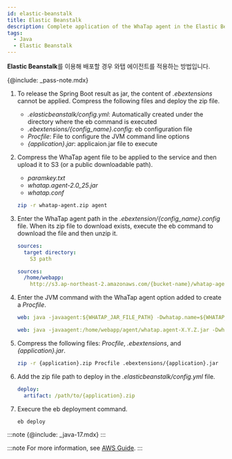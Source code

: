 ```yaml
---
id: elastic-beanstalk
title: Elastic Beanstalk
description: Complete application of the WhaTap agent in the Elastic Beanstalk environment.
tags:
  - Java
  - Elastic Beanstalk
---
```


**Elastic Beanstalk**를 이용해 배포할 경우 와탭 에이전트를 적용하는 방법입니다. 

{@include: _pass-note.mdx}

1.  To release the Spring Boot result as jar, the content of _.ebextensions_ cannot be applied. Compress the following files and deploy the zip file.

    -   _.elasticbeanstalk/config.yml_: Automatically created under the directory where the eb command is executed
    -   _.ebextensions/{config_name}.config_: eb configuration file
    -   _Procfile_: File to configure the JVM command line options
    -   _{application}.jar_: applicaion.jar file to execute

2.  Compress the WhaTap agent file to be applied to the service and then upload it to S3 (or a public downloadable path).

    -   _paramkey.txt_
    -   _whatap.agent-2.0_25.jar_
    -   _whatap.conf_

    ```bash title='디렉터리 압축하기'
    zip -r whatap-agent.zip agent
    ```

3.  Enter the WhaTap agent path in the _.ebextension/{config_name}.config_ file.
     When its zip file to download exists, execute the eb command to download the file and then unzip it.

    ```yaml title=ebextension/{config_name}.config
    sources:
      target directory:
        S3 path
    ```

    ```yaml title=예시
    sources:
      /home/webapp:
        http://s3.ap-northeast-2.amazonaws.com/{bucket-name}/whatap-agent.zip
    ```

4.  Enter the JVM command with the WhaTap agent option added to create a _Procfile_.

    ```yaml title=Procfile
    web: java -javaagent:${WHATAP_JAR_FILE_PATH} -Dwhatap.name=${WHATAP_NAME} -Dwhatap.okind=${WHATAP_OKIND_NAME} -Dwhatap.server.home=${APPLICAION_PATH} -Dwhatap.conf.path=${WHATAP_HOME} -jar ${APPLICAIONT}.jar
    ```

    ```yaml title=예시
    web: java -javaagent:/home/webapp/agent/whatap.agent-X.Y.Z.jar -Dwhatap.name=bootTest -Dwhatap.okind=test -Dwhatap.server.home=/var/app/current -Dwhatap.conf.path=/home/webapp/agent -jar whatap-boot-test.jar
    ```

5.  Compress the following files: _Procfile_, _.ebextensions_, and _{application}.jar_.

    ```bash
    zip -r {application}.zip Procfile .ebextensions/{application}.jar
    ```

6.  Add the zip file path to deploy in the _.elasticbeanstalk/config.yml_ file.

    ```yaml
    deploy:
      artifact: /path/to/{application}.zip
    ```

7.  Execure the eb deployment command.

    ```bash
    eb deploy
    ```

:::note
{@include: _java-17.mdx}
:::

:::note
For more information, see [AWS Guide](https://docs.aws.amazon.com/ko_kr/elasticbeanstalk/latest/dg/Welcome.html).
:::
